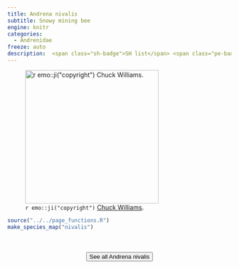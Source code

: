 ```yaml
---
title: Andrena nivalis
subtitle: Snowy mining bee
engine: knitr
categories:
  - Andrenidae
freeze: auto
description:  <span class="sh-badge">SH list</span> <span class="pe-badge">PM Evidence</span>
---
```

![`r emo::ji("copyright")` [Chuck Williams ](https://inaturalist.ca/photos/293370137).](https://inaturalist-open-data.s3.amazonaws.com/photos/293370137/large.jpg){height=300}





```r
source("../../page_functions.R")
make_species_map("nivalis")
```
<br><br>
<center>


<a href="https://www.zoology.ubc.ca/entomology/main/Hymenoptera/Andrenidae/Andrena%20nivalis.php"><button type="button" class="btn btn-secondary">See all Andrena nivalis <i class="fa-solid fa-arrow-up-right-from-square"></i> </button></a>
</center>

